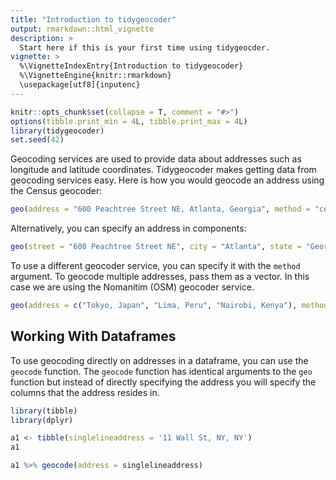 ```yaml
---
title: "Introduction to tidygeocoder"
output: rmarkdown::html_vignette
description: >
  Start here if this is your first time using tidygeocder.
vignette: >
  %\VignetteIndexEntry{Introduction to tidygeocoder}
  %\VignetteEngine{knitr::rmarkdown}
  \usepackage[utf8]{inputenc}
---
```


```r
knitr::opts_chunk$set(collapse = T, comment = "#>")
options(tibble.print_min = 4L, tibble.print_max = 4L)
library(tidygeocoder)
set.seed(42)
```

Geocoding services are used to provide data about addresses such as longitude and latitude coordinates. Tidygeocoder makes getting data from geocoding services easy. Here is how you would geocode an address using the Census geocoder:

```r
geo(address = "600 Peachtree Street NE, Atlanta, Georgia", method = "census")
```
Alternatively, you can specify an address in components:

```r
geo(street = "600 Peachtree Street NE", city = "Atlanta", state = "Georgia", method = "census")
```
To use a different geocoder service, you can specify it with the `method` argument. To geocode multiple addresses, pass them as a vector. In this case we are using the Nomanitim (OSM) geocoder service.

```r
geo(address = c("Tokyo, Japan", "Lima, Peru", "Nairobi, Kenya"), method = 'osm')
```

## Working With Dataframes

To use geocoding directly on addresses in a dataframe, you can use the `geocode` function. The `geocode` function has identical arguments to the `geo` function but instead of directly specifying the address you will specify the columns that the address resides in.

```r
library(tibble)
library(dplyr)

a1 <- tibble(singlelineaddress = '11 Wall St, NY, NY')
a1

a1 %>% geocode(address = singlelineaddress)
```

